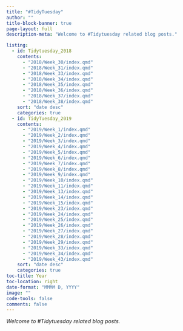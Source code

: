 ```yaml
---
title: "#TidyTuesday"
author: ""
title-block-banner: true
page-layout: full
description-meta: "Welcome to #Tidytuesday related blog posts."

listing:
  - id: Tidytuesday_2018
    contents: 
      - "2018/Week_30/index.qmd"
      - "2018/Week_31/index.qmd"
      - "2018/Week_33/index.qmd"
      - "2018/Week_34/index.qmd"
      - "2018/Week_35/index.qmd"
      - "2018/Week_36/index.qmd"
      - "2018/Week_37/index.qmd"
      - "2018/Week_38/index.qmd"
    sort: "date desc"
    categories: true
  - id: TidyTuesday_2019
    contents:
      - "2019/Week_1/index.qmd"
      - "2019/Week_2/index.qmd"
      - "2019/Week_3/index.qmd"
      - "2019/Week_4/index.qmd"
      - "2019/Week_5/index.qmd"
      - "2019/Week_6/index.qmd"
      - "2019/Week_7/index.qmd"
      - "2019/Week_8/index.qmd"
      - "2019/Week_9/index.qmd"
      - "2019/Week_10/index.qmd"
      - "2019/Week_11/index.qmd"
      - "2019/Week_13/index.qmd"
      - "2019/Week_14/index.qmd"
      - "2019/Week_15/index.qmd"
      - "2019/Week_23/index.qmd"
      - "2019/Week_24/index.qmd"
      - "2019/Week_25/index.qmd"
      - "2019/Week_26/index.qmd"
      - "2019/Week_27/index.qmd"
      - "2019/Week_28/index.qmd"
      - "2019/Week_29/index.qmd"
      - "2019/Week_33/index.qmd"
      - "2019/Week_34/index.qmd"
      - "2019/Week_43/index.qmd"
    sort: "date desc"
    categories: true
toc-title: Year
toc-location: right
date-format: "MMMM D, YYYY"
image: ""
code-tools: false
comments: false    
---
```


*Welcome to #Tidytuesday related blog posts.*

:::{#TidyTuesday_2018}
:::

:::{#TidyTuesday_2019}
:::